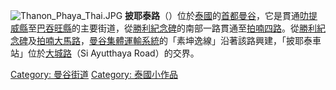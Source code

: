 [[File:Thanon_Phaya_Thai.JPG|thumb]]
{{portal box|泰國|公路}}
'''披耶泰路'''（{{thai|t=ถนนพญาไท|phon=T̄hnn phỵāthị|r=Thanon Phaya Thai}}）位於[[泰國|泰國]]的[[首都|首都]][[曼谷|曼谷]]，它是貫通[[叻提威縣|叻提威縣]]至[[巴吞旺縣|巴吞旺縣]]的主要街道，從[[勝利紀念碑|勝利紀念碑]]的南部一路貫通至[[拍喃四路|拍喃四路]]。從[[勝利紀念碑|勝利紀念碑]]及[[拍喃大馬路|拍喃大馬路]]，[[曼谷集體運輸系統|曼谷集體運輸系統]]的「素坤逸線」沿著該路興建，「披耶泰車站」位於[[大城路|大城路]]（Si Ayutthaya Road）的交界。

[[Category:_曼谷街道|Category: 曼谷街道]]
[[Category:_泰國小作品|Category: 泰國小作品]]
